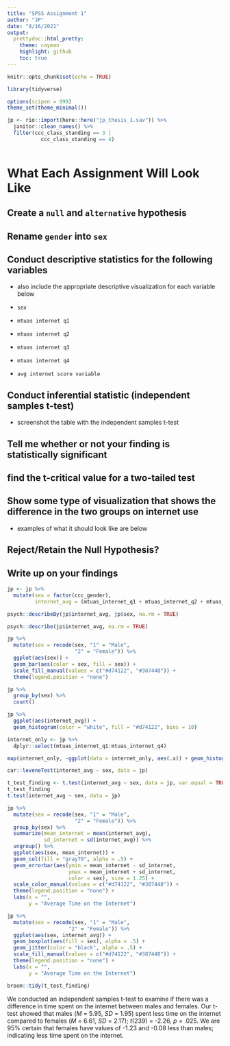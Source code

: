 ```yaml
---
title: "SPSS Assignment 1"
author: "JP"
date: "8/16/2021"
output: 
  prettydoc::html_pretty:
    theme: cayman
    highlight: github
    toc: true
---
```


```r
knitr::opts_chunk$set(echo = TRUE)
```

```r
library(tidyverse)

options(scipen = 999)
theme_set(theme_minimal())

jp <- rio::import(here::here("jp_thesis_1.sav")) %>% 
  janitor::clean_names() %>% 
  filter(ccc_class_standing == 3 |
           ccc_class_standing == 4)
  
```

# What Each Assignment Will Look Like

## Create a `null` and `alternative` hypothesis



## Rename `gender` into `sex`



## Conduct descriptive statistics for the following variables



- also include the appropriate descriptive visualization for each variable below

- `sex`
- `mtuas internet q1`
- `mtuas internet q2`
- `mtuas internet q3`
- `mtuas internet q4`
- `avg internet score variable`

## Conduct inferential statistic (independent samples t-test)

- screenshot the table with the independent samples t-test

## Tell me whether or not your finding is statistically significant

## find the t-critical value for a two-tailed test

## Show some type of visualization that shows the difference in the two groups on internet use

- examples of what it should look like are below

## Reject/Retain the Null Hypothesis?

## Write up on your findings

```r
jp <- jp %>% 
  mutate(sex = factor(ccc_gender),
         internet_avg = (mtuas_internet_q1 + mtuas_internet_q2 + mtuas_internet_q3 + mtuas_internet_q4)/4)
```

```r
psych::describeBy(jp$internet_avg, jp$sex, na.rm = TRUE)

psych::describe(jp$internet_avg, na.rm = TRUE)
```

```r
jp %>% 
  mutate(sex = recode(sex, "1" = "Male",
                      "2" = "Female")) %>% 
  ggplot(aes(sex)) + 
  geom_bar(aes(color = sex, fill = sex)) + 
  scale_fill_manual(values = c("#d74122", "#387448")) +
  theme(legend.position = "none")

jp %>% 
  group_by(sex) %>% 
  count()

jp %>% 
  ggplot(aes(internet_avg)) + 
  geom_histogram(color = "white", fill = "#d74122", bins = 10)

internet_only <- jp %>% 
  dplyr::select(mtuas_internet_q1:mtuas_internet_q4)

map(internet_only, ~ggplot(data = internet_only, aes(.x)) + geom_histogram(color = "white", fill = "#387448", bins = 10))
```

```r
car::leveneTest(internet_avg ~ sex, data = jp)

t_test_finding <- t.test(internet_avg ~ sex, data = jp, var.equal = TRUE)
t_test_finding
t.test(internet_avg ~ sex, data = jp)
```

```r
jp %>% 
  mutate(sex = recode(sex, "1" = "Male",
                      "2" = "Female")) %>% 
  group_by(sex) %>% 
  summarize(mean_internet = mean(internet_avg),
            sd_internet = sd(internet_avg)) %>% 
  ungroup() %>% 
  ggplot(aes(sex, mean_internet)) + 
  geom_col(fill = "gray70", alpha = .5) +
  geom_errorbar(aes(ymin = mean_internet - sd_internet,
                    ymax = mean_internet + sd_internet,
                    color = sex), size = 1.25) +
  scale_color_manual(values = c("#d74122", "#387448")) +
  theme(legend.position = "none") +
  labs(x = "",
       y = "Average Time on the Internet")

jp %>% 
  mutate(sex = recode(sex, "1" = "Male",
                    "2" = "Female")) %>% 
  ggplot(aes(sex, internet_avg)) +
  geom_boxplot(aes(fill = sex), alpha = .5) +
  geom_jitter(color = "black", alpha = .5) + 
  scale_fill_manual(values = c("#d74122", "#387448")) +
  theme(legend.position = "none") +
  labs(x = "",
       y = "Average Time on the Internet")

```

```r
broom::tidy(t_test_finding)
```

We conducted an independent samples t-test to examine if there was a difference in time spent on the internet between males and females. Our t-test showed that males (*M* = 5.95, *SD* = 1.95) spent less time on the internet compared to females (*M* = 6.61, *SD* = 2.17); *t*(239) = -2.26, *p* = .025. We are 95% certain that females have values of -1.23 and -0.08 less than males; indicating less time spent on the internet.  
